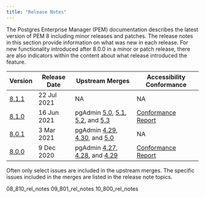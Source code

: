 ```yaml
---
title: "Release Notes"
---
```

The Postgres Enterprise Manager (PEM) documentation describes the latest version of PEM 8 including minor releases and patches. The release notes in this section provide information on what was new in each release. For new functionality introduced after 8.0.0 in a minor or patch release, there are also indicators within the content about what release introduced the feature.

| Version | Release Date | Upstream Merges | Accessibility Conformance |
| ------- | ------------ | --------------- | ------------------------- |
| [8.1.1](07_811_rel_notes)| 22 Jul 2021 | NA | NA |
| [8.1.0](08_810_rel_notes) | 16 Jun 2021 | pgAdmin [5.0](https://www.pgadmin.org/docs/pgadmin4/5.3/release_notes_5_0.html#bug-fixes), [5.1](https://www.pgadmin.org/docs/pgadmin4/5.3/release_notes_5_1.html#bug-fixes), [5.2](https://www.pgadmin.org/docs/pgadmin4/5.3/release_notes_5_2.html#bug-fixes), and [5.3](https://www.pgadmin.org/docs/pgadmin4/5.3/release_notes_5_3.html#bug-fixes) | [Conformance Report](https://www.enterprisedb.com/sites/default/files/VPAT2.4WCAG--PEMJune2021.pdf) |
| [8.0.1](09_801_rel_notes) | 3 Mar 2021 | pgAdmin [4.29](https://www.pgadmin.org/docs/pgadmin4/4.29/release_notes_4_29.html#bug-fixes), [4.30](https://www.pgadmin.org/docs/pgadmin4/4.30/release_notes_4_30.html#bug-fixes), and [5.0](https://www.pgadmin.org/docs/pgadmin4/5.3/release_notes_5_0.html#bug-fixes) | NA |
| [8.0.0](10_800_rel_notes) | 9 Dec 2020 | pgAdmin [4.27](https://www.pgadmin.org/docs/pgadmin4/4.29/release_notes_4_27.html#bug-fixes), [4.28](https://www.pgadmin.org/docs/pgadmin4/4.29/release_notes_4_28.html#bug-fixes), and [4.29](https://www.pgadmin.org/docs/pgadmin4/4.29/release_notes_4_29.html#bug-fixes) | [Conformance Report](https://www.enterprisedb.com/sites/default/files/VPAT2.4WCAG--PEMDec2020.pdf) |

Often only select issues are included in the upstream merges. The specific issues included in the merges are listed in the release note topics.

<div class="toctree" maxdepth="4">

08_810_rel_notes 09_801_rel_notes 10_800_rel_notes

</div>
